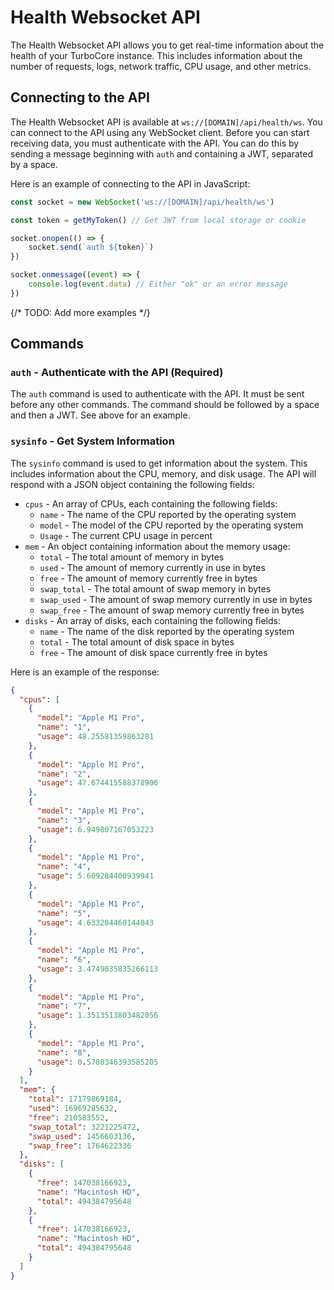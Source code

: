 # Health Websocket API

The Health Websocket API allows you to get real-time information about the health of your TurboCore instance. This includes information about the number of requests, logs, network traffic, CPU usage, and other metrics.

## Connecting to the API
The Health Websocket API is available at `ws://[DOMAIN]/api/health/ws`. You can connect to the API using any WebSocket client. Before you can start receiving data, you must authenticate with the API. You can do this by sending a message beginning with `auth` and containing a JWT, separated by a space.

Here is an example of connecting to the API in JavaScript:

```js
const socket = new WebSocket('ws://[DOMAIN]/api/health/ws')

const token = getMyToken() // Get JWT from local storage or cookie

socket.onopen(() => {
	socket.send(`auth ${token}`)
})

socket.onmessage((event) => {
	console.log(event.data) // Either "ok" or an error message
})
```
{/* TODO: Add more examples */}

## Commands	

### `auth` - Authenticate with the API (Required)

The `auth` command is used to authenticate with the API. It must be sent before any other commands. The command should be followed by a space and then a JWT. See above for an example. 

### `sysinfo` - Get System Information

The `sysinfo` command is used to get information about the system. This includes information about the CPU, memory, and disk usage. The API will respond with a JSON object containing the following fields:

- `cpus` - An array of CPUs, each containing the following fields:
	- `name` - The name of the CPU reported by the operating system
	- `model` - The model of the CPU reported by the operating system
	- `Usage` - The current CPU usage in percent
- `mem` - An object containing information about the memory usage:
	- `total` - The total amount of memory in bytes
	- `used` - The amount of memory currently in use in bytes
	- `free` - The amount of memory currently free in bytes
	- `swap_total` - The total amount of swap memory in bytes
	- `swap_used` - The amount of swap memory currently in use in bytes
	- `swap_free` - The amount of swap memory currently free in bytes
- `disks` - An array of disks, each containing the following fields:
	- `name` - The name of the disk reported by the operating system
	- `total` - The total amount of disk space in bytes
	- `free` - The amount of disk space currently free in bytes

Here is an example of the response:
```json
{
  "cpus": [
    {
      "model": "Apple M1 Pro",
      "name": "1",
      "usage": 48.25581359863281
    },
    {
      "model": "Apple M1 Pro",
      "name": "2",
      "usage": 47.674415588378906
    },
    {
      "model": "Apple M1 Pro",
      "name": "3",
      "usage": 6.949807167053223
    },
    {
      "model": "Apple M1 Pro",
      "name": "4",
      "usage": 5.609284400939941
    },
    {
      "model": "Apple M1 Pro",
      "name": "5",
      "usage": 4.633204460144043
    },
    {
      "model": "Apple M1 Pro",
      "name": "6",
      "usage": 3.4749035835266113
    },
    {
      "model": "Apple M1 Pro",
      "name": "7",
      "usage": 1.3513513803482056
    },
    {
      "model": "Apple M1 Pro",
      "name": "8",
      "usage": 0.5780346393585205
    }
  ],
  "mem": {
    "total": 17179869184,
    "used": 16969285632,
    "free": 210583552,
    "swap_total": 3221225472,
    "swap_used": 1456603136,
    "swap_free": 1764622336
  },
  "disks": [
    {
      "free": 147038166923,
      "name": "Macintosh HD",
      "total": 494384795648
    },
    {
      "free": 147038166923,
      "name": "Macintosh HD",
      "total": 494384795648
    }
  ]
}
```